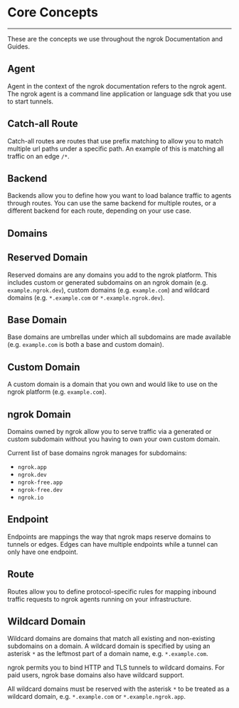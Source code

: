 # Core Concepts

---
<!--

## Ingress

## ngrok Edge

## ngrok Service

## Global Network

## Endpoints

## TCP Addresses

## Agents

## Agent SDK

## Agent Sessions

## Tunnels

## TLS Certificates

## Edges

## Modules

## Backends

## Bot Users

## IP Restrictions
-->
These are the concepts we use throughout the ngrok Documentation and Guides.


## Agent

Agent in the context of the ngrok documentation refers to the ngrok agent. The ngrok agent is a command line application or language sdk that you use to start tunnels.

## Catch-all Route

Catch-all routes are routes that use prefix matching to allow you to match multiple url paths under a specific path. An example of this is matching all traffic on an edge `/*`.

## Backend

Backends allow you to define how you want to load balance traffic to agents through routes. You can use the same backend for multiple routes, or a different backend for each route, depending on your use case.

## Domains

## Reserved Domain

Reserved domains are any domains you add to the ngrok platform. This includes custom or generated subdomains on an ngrok domain (e.g. `example.ngrok.dev`), custom domains (e.g. `example.com`) and wildcard domains (e.g. `*.example.com` or `*.example.ngrok.dev`).

## Base Domain

Base domains are umbrellas under which all subdomains are made available (e.g. `example.com` is both a base and custom domain).

## Custom Domain

A custom domain is a domain that you own and would like to use on the ngrok platform (e.g. `example.com`).

## ngrok Domain

Domains owned by ngrok allow you to serve traffic via a generated or custom subdomain without you having to own your own custom domain.

Current list of base domains ngrok manages for subdomains:

- `ngrok.app`
- `ngrok.dev`
- `ngrok-free.app`
- `ngrok-free.dev`
- `ngrok.io`

## Endpoint

Endpoints are mappings the way that ngrok maps reserve domains to tunnels or edges. Edges can have multiple endpoints while a tunnel can only have one endpoint.

## Route

Routes allow you to define protocol-specific rules for mapping inbound traffic requests to ngrok agents running on your infrastructure.

## Wildcard Domain

Wildcard domains are domains that match all existing and non-existing subdomains on a domain. A wildcard domain is specified by using an asterisk `*` as the leftmost part of a domain name, e.g. `*.example.com`.

ngrok permits you to bind HTTP and TLS tunnels to wildcard domains. For paid users, ngrok base domains also have wildcard support.

All wildcard domains must be reserved with the asterisk `*` to be treated as a wildcard domain, e.g. `*.example.com` or `*.example.ngrok.app`.